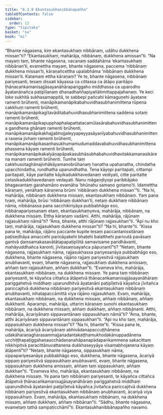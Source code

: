 ```yaml
---
title: "6.3.9 Ekantasukhanibbānapañha"
tableOfContents: false
sidebar:
  order: 12
type: "tipitaka"
basket: "su"
book: "mi"
---
```



<DynamicBreadcrumb />

<Division number="198" book="mi">

<Paragraph number="1337" book="mi">
“Bhante nāgasena, kiṃ ekantasukhaṃ nibbānaṃ, udāhu dukkhena missan”ti? “Ekantasukhaṃ, mahārāja, nibbānaṃ, dukkhena amissan”ti.
</Paragraph>

<Paragraph number="1338" book="mi">
“Na mayaṃ taṃ, bhante nāgasena, vacanaṃ saddahāma ‘ekantasukhaṃ nibbānan’ti, evamettha mayaṃ, bhante nāgasena, paccema ‘nibbānaṃ dukkhena missan’ti, kāraṇañcettha upalabhāma ‘nibbānaṃ dukkhena missan’ti. Katamaṃ ettha kāraṇaṃ? Ye te, bhante nāgasena, nibbānaṃ pariyesanti, tesaṃ dissati kāyassa ca cittassa ca ātāpo paritāpo ṭhānacaṅkamanisajjāsayanāhārapariggaho middhassa ca uparodho āyatanānañca paṭipīḷanaṃ dhanadhaññapiyañātimittappajahanaṃ. Ye keci loke sukhitā sukhasamappitā, te sabbepi pañcahi kāmaguṇehi āyatane ramenti brūhenti, manāpikamanāpikabahuvidhasubhanimittena rūpena cakkhuṃ ramenti brūhenti, manāpikamanāpikagītavāditabahuvidhasubhanimittena saddena sotaṃ ramenti brūhenti, manāpikamanāpikapupphaphalapattatacamūlasārabahuvidhasubhanimittena gandhena ghānaṃ ramenti brūhenti, manāpikamanāpikakhajjabhojjaleyyapeyyasāyanīyabahuvidhasubhanimittena rasena jivhaṃ ramenti brūhenti, manāpikamanāpikasaṇhasukhumamudumaddavabahuvidhasubhanimittena phassena kāyaṃ ramenti brūhenti, manāpikamanāpikakalyāṇapāpakasubhāsubhabahuvidhavitakkamanasikārena manaṃ ramenti brūhenti. Tumhe taṃ cakkhusotaghānajivhākāyamanobrūhanaṃ hanatha upahanatha, chindatha upacchindatha, rundhatha uparundhatha. Tena kāyopi paritapati, cittampi paritapati, kāye paritatte kāyikadukkhavedanaṃ vediyati, citte paritatte cetasikadukkhavedanaṃ vedayati. Nanu māgaṇḍiyopi paribbājako bhagavantaṃ garahamāno evamāha ‘bhūnahu samaṇo gotamo’ti. Idamettha kāraṇaṃ, yenāhaṃ kāraṇena brūmi ‘nibbānaṃ dukkhena missan’”ti.
</Paragraph>

<Paragraph number="1339" book="mi">
“Na hi, mahārāja, nibbānaṃ dukkhena missaṃ, ekantasukhaṃ nibbānaṃ. Yaṃ pana tvaṃ, mahārāja, brūsi ‘nibbānaṃ dukkhan’ti, netaṃ dukkhaṃ nibbānaṃ nāma, nibbānassa pana sacchikiriyāya pubbabhāgo eso, nibbānapariyesanaṃ etaṃ, ekantasukhaṃyeva, mahārāja, nibbānaṃ, na dukkhena missaṃ. Ettha kāraṇaṃ vadāmi. Atthi, mahārāja, rājūnaṃ rajjasukhaṃ nāmā”ti? “Āma, bhante, atthi rājūnaṃ rajjasukhan”ti. “Api nu kho taṃ, mahārāja, rajjasukhaṃ dukkhena missan”ti? “Na hi, bhante”ti. “Kissa pana te, mahārāja, rājāno paccante kupite tesaṃ paccantanissitānaṃ paṭisedhāya amaccehi pariṇāyakehi bhaṭehi balatthehi parivutā pavāsaṃ gantvā ḍaṃsamakasavātātapapaṭipīḷitā samavisame paridhāvanti, mahāyuddhañca karonti, jīvitasaṃsayañca pāpuṇantī”ti? “Netaṃ, bhante nāgasena, rajjasukhaṃ nāma, rajjasukhassa pariyesanāya pubbabhāgo eso, dukkhena, bhante nāgasena, rājāno rajjaṃ pariyesitvā rajjasukhaṃ anubhavanti, evaṃ, bhante nāgasena, rajjasukhaṃ dukkhena amissaṃ, aññaṃ taṃ rajjasukhaṃ, aññaṃ dukkhan”ti. “Evameva kho, mahārāja, ekantasukhaṃ nibbānaṃ, na dukkhena missaṃ. Ye pana taṃ nibbānaṃ pariyesanti, te kāyañca cittañca ātāpetvā ṭhānacaṅkamanisajjāsayanāhāraṃ pariggahetvā middhaṃ uparundhitvā āyatanāni paṭipīḷetvā kāyañca jīvitañca pariccajitvā dukkhena nibbānaṃ pariyesitvā ekantasukhaṃ nibbānaṃ anubhavanti, nihatapaccāmittā viya rājāno rajjasukhaṃ. Evaṃ, mahārāja, ekantasukhaṃ nibbānaṃ, na dukkhena missaṃ, aññaṃ nibbānaṃ, aññaṃ dukkhanti.
</Paragraph>

<Paragraph number="1340" book="mi">
Aparampi, mahārāja, uttariṃ kāraṇaṃ suṇohi ekantasukhaṃ nibbānaṃ, na dukkhena missaṃ, aññaṃ dukkhaṃ, aññaṃ nibbānanti. Atthi, mahārāja, ācariyānaṃ sippavantānaṃ sippasukhaṃ nāmā”ti? “Āma, bhante, atthi ācariyānaṃ sippavantānaṃ sippasukhan”ti. “Api nu kho taṃ, mahārāja, sippasukhaṃ dukkhena missan”ti? “Na hi, bhante”ti. “Kissa pana te, mahārāja, ācariyā ācariyānaṃ abhivādanapaccuṭṭhānena udakāharaṇagharasammajjanadantakaṭṭhamukhodakānuppadānena ucchiṭṭhapaṭiggahaṇaucchādananahāpanapādaparikammena sakacittaṃ nikkhipitvā paracittānuvattanena dukkhaseyyāya visamabhojanena kāyaṃ ātāpentī”ti? “Netaṃ, bhante nāgasena, sippasukhaṃ nāma, sippapariyesanāya pubbabhāgo eso, dukkhena, bhante nāgasena, ācariyā sippaṃ pariyesitvā sippasukhaṃ anubhavanti, evaṃ, bhante nāgasena, sippasukhaṃ dukkhena amissaṃ, aññaṃ taṃ sippasukhaṃ, aññaṃ dukkhan”ti. “Evameva kho, mahārāja, ekantasukhaṃ nibbānaṃ, na dukkhena missaṃ. Ye pana taṃ nibbānaṃ pariyesanti, te kāyañca cittañca ātāpetvā ṭhānacaṅkamanisajjāsayanāhāraṃ pariggahetvā middhaṃ uparundhitvā āyatanāni paṭipīḷetvā kāyañca jīvitañca pariccajitvā dukkhena nibbānaṃ pariyesitvā ekantasukhaṃ nibbānaṃ anubhavanti, ācariyā viya sippasukhaṃ. Evaṃ, mahārāja, ekantasukhaṃ nibbānaṃ, na dukkhena missaṃ, aññaṃ dukkhaṃ, aññaṃ nibbānan”ti. “Sādhu, bhante nāgasena, evametaṃ tathā sampaṭicchāmī”ti.

</Paragraph>
</Division>

<Paragraph number="1341" type="center" book="mi">
Ekantasukhanibbānapañho navamo.
</Paragraph>